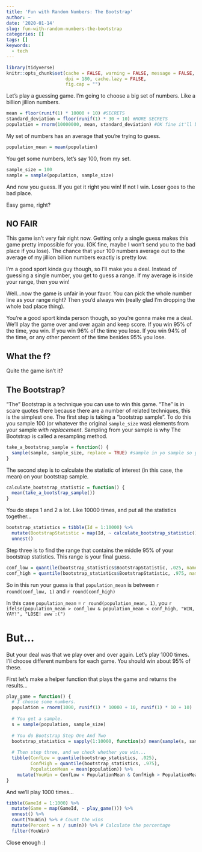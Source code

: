 ```yaml
---
title: 'Fun with Random Numbers: The Bootstrap'
author: ~
date: '2020-01-14'
slug: fun-with-random-numbers-the-bootstrap
categories: []
tags: []
keywords:
  - tech
---
```


```r
library(tidyverse)
knitr::opts_chunk$set(cache = FALSE, warning = FALSE, message = FALSE, 
                      dpi = 180, cache.lazy = FALSE,
                      fig.cap = "")
```

Let's play a guessing game. I'm going to choose a big set of numbers. Like a billion jillion numbers. 

```r
mean = floor(runif(1) * 10000 + 10) #SECRETS
standard_deviation = floor(runif(1) * 30 + 10) #MORE SECRETS
population = rnorm(10000000, mean, standard_deviation) #OK fine it'll be 10 million instead of a billion jillion.
```

My set of numbers has an average that you're trying to guess.

```r
population_mean = mean(population)
```

You get some numbers, let's say 100, from my set.

```r
sample_size = 100
sample = sample(population, sample_size)
```

And now you guess. If you get it right you win! If not I win. Loser goes to the bad place.

Easy game, right?

## NO FAIR

This game isn't very fair right now. Getting only a single guess makes this game pretty impossible for you. (OK fine, maybe I won't send you to the bad place if you lose). The chance that your 100 numbers average out to the average of my jillion billion numbers exactly is pretty low.

I'm a good sport kinda guy though, so I'll make you a deal. Instead of guessing a single number, you get to guess a range. If my average is inside your range, then you win!

Well...now the game is unfair in your favor. You can pick the whole number line as your range right? Then you'd always win (really glad I'm dropping the whole bad place thing).

You're a good sport kinda person though, so you're gonna make me a deal. We'll play the game over and over again and keep score. If you win 95% of the time, you win. If you win 96% of the time you lose. If you win 94% of the time, or any other percent of the time besides 95% you lose.

## What the f?

Quite the game isn't it?

## The Bootstrap?

"The" Bootstrap is a technique you can use to win this game. "The" is in scare quotes there because there are a number of related techniques, this is the simplest one. The first step is taking a "bootstrap sample". To do this you sample 100 (or whatever the original `sample_size` was) elements from your sample *with replacement*. Sampling from your sample is why The Bootstrap is called a resampling method.

```r
take_a_bootstrap_sample = function() {
  sample(sample, sample_size, replace = TRUE) #sample in yo sample so you can sample from yo sample
}
```

The second step is to calculate the statistic of interest (in this case, the mean) on your bootstrap sample.

```r
calculate_bootstrap_statistic = function() {
  mean(take_a_bootstrap_sample())
}
```

You do steps 1 and 2 a lot. Like 10000 times, and put all the statistics together...

```r
bootstrap_statistics = tibble(Id = 1:10000) %>%
  mutate(BootstrapStatistic = map(Id, ~ calculate_bootstrap_statistic())) %>%
  unnest()
```

Step three is to find the range that contains the middle 95% of your bootstrap statistics. This range is your final guess.

```r
conf_low = quantile(bootstrap_statistics$BootstrapStatistic, .025, names = FALSE)
conf_high = quantile(bootstrap_statistics$BootstrapStatistic, .975, names = FALSE) 
```
 
So in this run your guess is that `population_mean` is between `r round(conf_low, 1)` and `r round(conf_high)`

In this case `population_mean` = `r round(population_mean, 1)`, you `r ifelse(population_mean > conf_low & population_mean < conf_high, "WIN, YAY!", "LOSE! aww :(")`

# But...

But your deal was that we play over and over again. Let's play 1000 times. I'll choose different numbers for each game. You should win about 95% of these.

First let's make a helper function that plays the game and returns the results...

```r
play_game = function() {
  # I choose some numbers.
  population = rnorm(1000, runif(1) * 10000 + 10, runif(1) * 10 + 10)
  
  # You get a sample.
  s = sample(population, sample_size)
  
  # You do Bootstrap Step One And Two
  bootstrap_statistics = sapply(1:10000, function(x) mean(sample(s, sample_size, replace = TRUE)))
  
  # Then step three, and we check whether you win...
  tibble(ConfLow = quantile(bootstrap_statistics, .025),
         ConfHigh = quantile(bootstrap_statistics, .975),
         PopulationMean = mean(population)) %>%
    mutate(YouWin = ConfLow < PopulationMean & ConfHigh > PopulationMean)
}
```

And we'll play 1000 times...

```r
tibble(GameId = 1:1000) %>%
  mutate(Game = map(GameId, ~ play_game())) %>%
  unnest() %>%
  count(YouWin) %>% # Count the wins
  mutate(Percent = n / sum(n)) %>% # Calculate the percentage
  filter(YouWin)
```

Close enough :)
